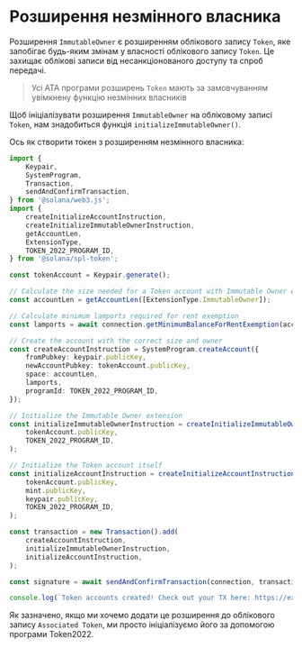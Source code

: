 
# Розширення незмінного власника

Розширення `ImmutableOwner` є розширенням облікового запису `Token`, яке запобігає будь-яким змінам у власності облікового запису `Token`. Це захищає облікові записи від несанкціонованого доступу та спроб передачі.

> Усі ATA програми розширень `Token` мають за замовчуванням увімкнену функцію незмінних власників

<ArticleSection name="Ініціалізація токен-рахунку" id="initializing-the-token-account" level="h2" />

Щоб ініціалізувати розширення `ImmutableOwner` на обліковому записі `Token`, нам знадобиться функція `initializeImmutableOwner()`. 

Ось як створити токен з розширенням незмінного власника:

```ts
import {
    Keypair,
    SystemProgram,
    Transaction,
    sendAndConfirmTransaction,
} from '@solana/web3.js';
import {
    createInitializeAccountInstruction,
    createInitializeImmutableOwnerInstruction,
    getAccountLen,
    ExtensionType,
    TOKEN_2022_PROGRAM_ID,
} from '@solana/spl-token';

const tokenAccount = Keypair.generate();

// Calculate the size needed for a Token account with Immutable Owner extension
const accountLen = getAccountLen([ExtensionType.ImmutableOwner]);

// Calculate minimum lamports required for rent exemption
const lamports = await connection.getMinimumBalanceForRentExemption(accountLen);

// Create the account with the correct size and owner
const createAccountInstruction = SystemProgram.createAccount({
    fromPubkey: keypair.publicKey,
    newAccountPubkey: tokenAccount.publicKey,
    space: accountLen,
    lamports,
    programId: TOKEN_2022_PROGRAM_ID,
});

// Initialize the Immutable Owner extension
const initializeImmutableOwnerInstruction = createInitializeImmutableOwnerInstruction(
    tokenAccount.publicKey,
    TOKEN_2022_PROGRAM_ID,
);

// Initialize the Token account itself
const initializeAccountInstruction = createInitializeAccountInstruction(
    tokenAccount.publicKey,
    mint.publicKey,
    keypair.publicKey,
    TOKEN_2022_PROGRAM_ID,
);

const transaction = new Transaction().add(
    createAccountInstruction,
    initializeImmutableOwnerInstruction,
    initializeAccountInstruction,
);

const signature = await sendAndConfirmTransaction(connection, transaction, [keypair, tokenAccount], {skipPreflight: false});

console.log(`Token accounts created! Check out your TX here: https://explorer.solana.com/tx/${signature}?cluster=devnet`);
```

Як зазначено, якщо ми хочемо додати це розширення до облікового запису `Associated Token`, ми просто ініціалізуємо його за допомогою програми Token2022.